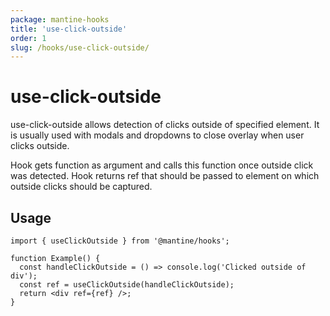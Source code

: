 ```yaml
---
package: mantine-hooks
title: 'use-click-outside'
order: 1
slug: /hooks/use-click-outside/
---
```



# use-click-outside

use-click-outside allows detection of clicks outside of specified element.
It is usually used with modals and dropdowns to close overlay when user clicks outside.

Hook gets function as argument and calls this function once outside click was detected.
Hook returns ref that should be passed to element on which outside clicks should be captured.

## Usage

```tsx
import { useClickOutside } from '@mantine/hooks';

function Example() {
  const handleClickOutside = () => console.log('Clicked outside of div');
  const ref = useClickOutside(handleClickOutside);
  return <div ref={ref} />;
}
```

<UseClickOutsideDemo />
